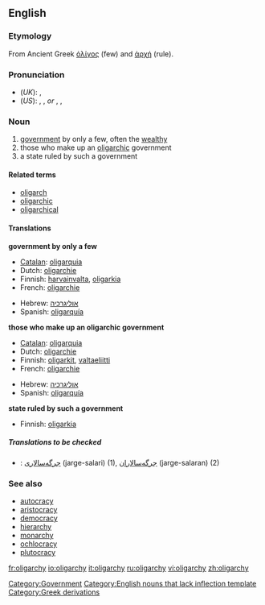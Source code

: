 ==English==

===Etymology===
From Ancient Greek [[ὀλίγος]] (few) and [[ἀρχή]] (rule).

===Pronunciation===
*(''UK''): {{IPA|/ˈɒlɪɡɑːki/}}, {{SAMPA|/"QlIgA:ki/}}
*(''US''): {{AHD|älʹĭ-gär'kē}}, {{IPA|/ˈɑːlɪˌɡɑrki/}}, {{SAMPA|/"A:lI%gArki/}} ''or'' {{AHD|ōlʹĭ-gär'kē}}, {{IPA|/ˈoʊlɪˌɡɑrki/}}, {{SAMPA|/"oUlI%gArki/}}
{{rfap}}

===Noun===
{{wikipedia}}
{{en-noun-reg-y|oligarch|y}}

#[[government]] by only a few, often the [[wealthy]]
#those who make up an [[oligarchic]] government
#a state ruled by such a government

====Related terms====
*[[oligarch]]
*[[oligarchic]]
*[[oligarchical]]

====Translations====
'''government by only a few'''
{{top}}
*[[Catalan]]: [[oligarquia]] {{f}}
*Dutch: [[oligarchie#Dutch|oligarchie]] {{f}}
*Finnish: [[harvainvalta]], [[oligarkia]]
*French: [[oligarchie#French|oligarchie]] {{f}}
{{mid}}
*Hebrew: [[אוליגרכיה]] {{f}}
*Spanish: [[oligarquía]] {{f}}
{{bottom}}

'''those who make up an oligarchic government'''
{{top}}
*[[Catalan]]: [[oligarquia]] {{f}}
*Dutch: [[oligarchie#Dutch|oligarchie]] {{f}}
*Finnish: [[oligarkki|oligarkit]], [[valtaeliitti]]
*French: [[oligarchie#French|oligarchie]] {{f}}
{{mid}}
*Hebrew: [[אוליגרכיה]] {{f}}
*Spanish: [[oligarquía]] {{f}}
{{bottom}}

'''state ruled by such a government'''
{{top}}
*Finnish: [[oligarkia]]
{{mid}}
{{bottom}}

=====Translations to be checked=====
{{checktrans}}
<!--Remove this section once all of the translations below have been moved into the tables above.-->
*{{ttbc|Persian}}: [[جرگه‌سالاری]] (jarge-salari) (1), [[جرگه‌سالاران]] (jarge-salaran) (2)

===See also===
*[[autocracy]]
*[[aristocracy]]
*[[democracy]]
*[[hierarchy]]
*[[monarchy]]
*[[ochlocracy]]
*[[plutocracy]]

[[Category:Government]]
[[Category:English nouns that lack inflection template]]
[[Category:Greek derivations]]

[[fr:oligarchy]]
[[io:oligarchy]]
[[it:oligarchy]]
[[ru:oligarchy]]
[[vi:oligarchy]]
[[zh:oligarchy]]